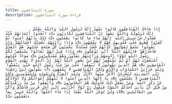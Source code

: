 ```yaml
---
title: سورة المنافقون
description: قراءة سورة المنافقون
---
```


                إِذَا جَاءَكَ الْمُنَافِقُونَ قَالُوا نَشْهَدُ إِنَّكَ لَرَسُولُ اللَّهِ ۗ وَاللَّهُ يَعْلَمُ إِنَّكَ لَرَسُولُهُ وَاللَّهُ يَشْهَدُ إِنَّ الْمُنَافِقِينَ لَكَاذِبُونَ ﴿1﴾ اتَّخَذُوا أَيْمَانَهُمْ جُنَّةً فَصَدُّوا عَنْ سَبِيلِ اللَّهِ ۚ إِنَّهُمْ سَاءَ مَا كَانُوا يَعْمَلُونَ ﴿2﴾ ذَٰلِكَ بِأَنَّهُمْ آمَنُوا ثُمَّ كَفَرُوا فَطُبِعَ عَلَىٰ قُلُوبِهِمْ فَهُمْ لَا يَفْقَهُونَ ﴿3﴾ وَإِذَا رَأَيْتَهُمْ تُعْجِبُكَ أَجْسَامُهُمْ ۖ وَإِنْ يَقُولُوا تَسْمَعْ لِقَوْلِهِمْ ۖ كَأَنَّهُمْ خُشُبٌ مُسَنَّدَةٌ ۖ يَحْسَبُونَ كُلَّ صَيْحَةٍ عَلَيْهِمْ ۚ هُمُ الْعَدُوُّ فَاحْذَرْهُمْ ۚ قَاتَلَهُمُ اللَّهُ ۖ أَنَّىٰ يُؤْفَكُونَ ﴿4﴾ وَإِذَا قِيلَ لَهُمْ تَعَالَوْا يَسْتَغْفِرْ لَكُمْ رَسُولُ اللَّهِ لَوَّوْا رُءُوسَهُمْ وَرَأَيْتَهُمْ يَصُدُّونَ وَهُمْ مُسْتَكْبِرُونَ ﴿5﴾ سَوَاءٌ عَلَيْهِمْ أَسْتَغْفَرْتَ لَهُمْ أَمْ لَمْ تَسْتَغْفِرْ لَهُمْ لَنْ يَغْفِرَ اللَّهُ لَهُمْ ۚ إِنَّ اللَّهَ لَا يَهْدِي الْقَوْمَ الْفَاسِقِينَ ﴿6﴾ هُمُ الَّذِينَ يَقُولُونَ لَا تُنْفِقُوا عَلَىٰ مَنْ عِنْدَ رَسُولِ اللَّهِ حَتَّىٰ يَنْفَضُّوا ۗ وَلِلَّهِ خَزَائِنُ السَّمَاوَاتِ وَالْأَرْضِ وَلَٰكِنَّ الْمُنَافِقِينَ لَا يَفْقَهُونَ ﴿7﴾ يَقُولُونَ لَئِنْ رَجَعْنَا إِلَى الْمَدِينَةِ لَيُخْرِجَنَّ الْأَعَزُّ مِنْهَا الْأَذَلَّ ۚ وَلِلَّهِ الْعِزَّةُ وَلِرَسُولِهِ وَلِلْمُؤْمِنِينَ وَلَٰكِنَّ الْمُنَافِقِينَ لَا يَعْلَمُونَ ﴿8﴾ يَا أَيُّهَا الَّذِينَ آمَنُوا لَا تُلْهِكُمْ أَمْوَالُكُمْ وَلَا أَوْلَادُكُمْ عَنْ ذِكْرِ اللَّهِ ۚ وَمَنْ يَفْعَلْ ذَٰلِكَ فَأُولَٰئِكَ هُمُ الْخَاسِرُونَ ﴿9﴾ وَأَنْفِقُوا مِنْ مَا رَزَقْنَاكُمْ مِنْ قَبْلِ أَنْ يَأْتِيَ أَحَدَكُمُ الْمَوْتُ فَيَقُولَ رَبِّ لَوْلَا أَخَّرْتَنِي إِلَىٰ أَجَلٍ قَرِيبٍ فَأَصَّدَّقَ وَأَكُنْ مِنَ الصَّالِحِينَ ﴿10﴾ وَلَنْ يُؤَخِّرَ اللَّهُ نَفْسًا إِذَا جَاءَ أَجَلُهَا ۚ وَاللَّهُ خَبِيرٌ بِمَا تَعْمَلُونَ ﴿11﴾
